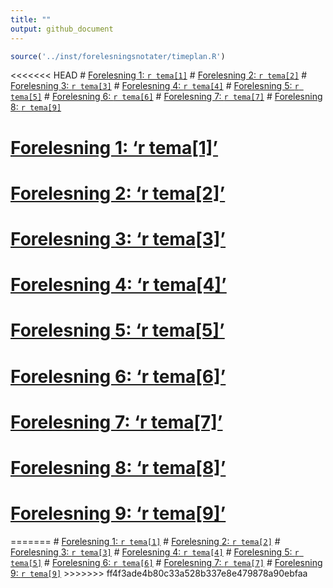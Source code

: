```yaml
---
title: ""
output: github_document
---
```


```r
source('../inst/forelesningsnotater/timeplan.R')
```

<<<<<<< HEAD
# [Forelesning 1: `r tema[1]`](https://github.com/joernih/SFB30820Finansteori/blob/master/inst/forelesningsnotater/Finansteori%20(SFB30820)_%231_introduksjon_og_overblikk.pdf)
# [Forelesning 2: `r tema[2]`](https://github.com/joernih/SFB30820Finansteori/blob/master/inst/forelesningsnotater/Finansteori%20(SFB30820)_%231_introduksjon_og_overblikk.pdf)
# [Forelesning 3: `r tema[3]`](https://github.com/joernih/SFB30820Finansteori/blob/master/inst/forelesningsnotater/Finansteori%20(SFB30820)_%231_introduksjon_og_overblikk.pdf)
# [Forelesning 4: `r tema[4]`](https://github.com/joernih/SFB30820Finansteori/blob/master/inst/forelesningsnotater/Finansteori%20(SFB30820)_%231_introduksjon_og_overblikk.pdf)
# [Forelesning 5: `r tema[5]`](https://github.com/joernih/SFB30820Finansteori/blob/master/inst/forelesningsnotater/Finansteori%20(SFB30820)_%231_introduksjon_og_overblikk.pdf)
# [Forelesning 6: `r tema[6]`](https://github.com/joernih/SFB30820Finansteori/blob/master/inst/forelesningsnotater/Finansteori%20(SFB30820)_%231_introduksjon_og_overblikk.pdf)
# [Forelesning 7: `r tema[7]`](https://github.com/joernih/SFB30820Finansteori/blob/master/inst/forelesningsnotater/Finansteori%20(SFB30820)_%231_introduksjon_og_overblikk.pdf)
# [Forelesning 8: `r tema[9]`](https://github.com/joernih/SFB30820Finansteori/blob/master/inst/forelesningsnotater/Finansteori%20(SFB30820)_%231_introduksjon_og_overblikk.pdf)

# [Forelesning 1: 'r tema[1]'](https://github.com/joernih/SFB30820Finansteori/blob/master/inst/forelesningsnotater/Finansteori%20(SFB30820)1_introduksjon_og_overblikk.pdf)
# [Forelesning 2: 'r tema[2]'](https://github.com/joernih/SFB30820Finansteori/blob/master/inst/forelesningsnotater/Finansteori%20(SFB30820)2_relevant_risiko_2_obj.pdf)
# [Forelesning 3: 'r tema[3]'](https://github.com/joernih/SFB30820Finansteori/blob/master/inst/forelesningsnotater/Finansteori%20(SFB30820)3_relevant_risiko_3_N_obj.pdf)
# [Forelesning 4: 'r tema[4]'](https://github.com/joernih/SFB30820Finansteori/blob/master/inst/forelesningsnotater/Finansteori%20(SFB30820)4_Effisiens.pdf)
# [Forelesning 5: 'r tema[5]'](https://github.com/joernih/SFB30820Finansteori/blob/master/inst/forelesningsnotater/Finansteori%20(SFB30820)5_Kapitalverdimodellen.pdf)
# [Forelesning 6: 'r tema[6]'](https://github.com/joernih/SFB30820Finansteori/blob/master/inst/forelesningsnotater/Finansteori%20(SFB30820)6_Langsiktige_finansieringsformer.pdf)
# [Forelesning 7: 'r tema[7]'](https://github.com/joernih/SFB30820Finansteori/blob/master/inst/forelesningsnotater/Finansteori%20(SFB30820)7_Gjeldsgrad_og_risiko.pdf)
# [Forelesning 8: 'r tema[8]'](https://github.com/joernih/SFB30820Finansteori/blob/master/inst/forelesningsnotater/Finansteori%20(SFB30820)8_Gjeldsgrad_og_verdi_i_perfekte_kapitalmarkeder.pdf)
# [Forelesning 9: 'r tema[9]'](https://github.com/joernih/SFB30820Finansteori/blob/master/inst/forelesningsnotater/Finansteori%20(SFB30820)9_abc.pdf)


=======
# [Forelesning 1: `r tema[1]`](Finansteori (SFB30820)_#1_introduksjon_og_overblikk.pdf)
# [Forelesning 2: `r tema[2]`](Finansteori (SFB30820)_#2_relevant_risiko_2_obj.pdf)
# [Forelesning 3: `r tema[3]`](Finansteori (SFB30820)_#3_relevant_risiko_3_N_obj.pdf)
# [Forelesning 4: `r tema[4]`](Finansteori (SFB30820)_#4_Effisiens.pdf)
# [Forelesning 5: `r tema[5]`](Finansteori (SFB30820)_#5_Kapitalverdimodellen.pdf)
# [Forelesning 6: `r tema[6]`](Finansteori (SFB30820)_#6_Langsiktige_finansieringsformer.pdf)
# [Forelesning 7: `r tema[7]`](Finansteori (SFB30820)_#7_Gjeldsgrad_og_risiko.pdf)
# [Forelesning 9: `r tema[9]`](Finansteori (SFB30820)_#8_Gjeldsgrad_og_verdi_i_perfekte_kapitalmarkeder.pdf)
>>>>>>> ff4f3ade4b80c33a528b337e8e479878a90ebfaa
